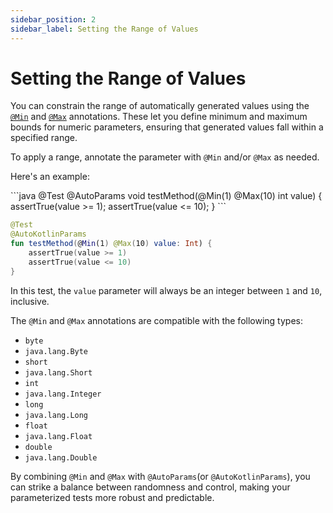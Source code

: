 ```yaml
---
sidebar_position: 2
sidebar_label: Setting the Range of Values
---
```



# Setting the Range of Values

You can constrain the range of automatically generated values using the [`@Min`](https://javadoc.io/static/jakarta.validation/jakarta.validation-api/3.0.2/jakarta/validation/constraints/Min.html) and [`@Max`](https://javadoc.io/static/jakarta.validation/jakarta.validation-api/3.0.2/jakarta/validation/constraints/Max.html) annotations. These let you define minimum and maximum bounds for numeric parameters, ensuring that generated values fall within a specified range.

To apply a range, annotate the parameter with `@Min` and/or `@Max` as needed.

Here's an example:

<JavaKotlinCodeBlock>
```java
@Test
@AutoParams
void testMethod(@Min(1) @Max(10) int value) {
    assertTrue(value >= 1);
    assertTrue(value <= 10);
}
```

```kotlin
@Test
@AutoKotlinParams
fun testMethod(@Min(1) @Max(10) value: Int) {
    assertTrue(value >= 1)
    assertTrue(value <= 10)
}
```
</JavaKotlinCodeBlock>

In this test, the `value` parameter will always be an integer between `1` and `10`, inclusive.

The `@Min` and `@Max` annotations are compatible with the following types:

- `byte`
- `java.lang.Byte`
- `short`
- `java.lang.Short`
- `int`
- `java.lang.Integer`
- `long`
- `java.lang.Long`
- `float`
- `java.lang.Float`
- `double`
- `java.lang.Double`

By combining `@Min` and `@Max` with `@AutoParams`(or `@AutoKotlinParams`), you can strike a balance between randomness and control, making your parameterized tests more robust and predictable.
